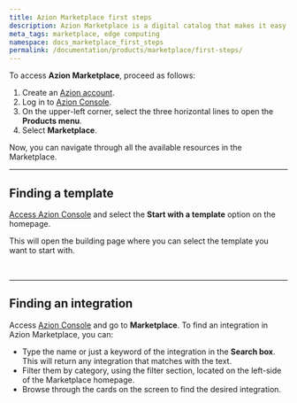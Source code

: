 ```yaml
---
title: Azion Marketplace first steps
description: Azion Marketplace is a digital catalog that makes it easy to find, test, and deploy edge-running software that runs anywhere.
meta_tags: marketplace, edge computing
namespace: docs_marketplace_first_steps
permalink: /documentation/products/marketplace/first-steps/
---
```



To access **Azion Marketplace**, proceed as follows:

1. Create an [Azion account](/en/documentation/products/accounts/creating-account/).
2. Log in to [Azion Console](https://console.azion.com/).
3. On the upper-left corner, select the three horizontal lines to open the **Products menu**.
4. Select **Marketplace**.

Now, you can navigate through all the available resources in the Marketplace.

---

## Finding a template

[Access Azion Console](https://console.azion.com/) and select the **Start with a template** option on the homepage.

This will open the building page where you can select the template you want to start with.

<LinkButton link="/en/documentation/products/marketplace/templates/" label="go to templates reference" outlined /> 


<br />
<LinkButton link="/en/documentation/products/start-with-a-template/" label="go to start with a template guide" outlined /> 



---

## Finding an integration

Access [Azion Console](https://console.azion.com/) and go to **Marketplace**. To find an integration in Azion Marketplace, you can:

- Type the name or just a keyword of the integration in the **Search box**. This will return any integration that matches with the text.
- Filter them by category, using the filter section, located on the left-side of the Marketplace homepage. 
- Browse through the cards on the screen to find the desired integration.

<LinkButton link="/en/documentation/products/marketplace/integrations/" label="go to integrations reference" outlined /> 


<br />
<LinkButton link="/en/documentation/products/marketplace/install-an-integration/" label="go to install an integration guide" outlined /> 





